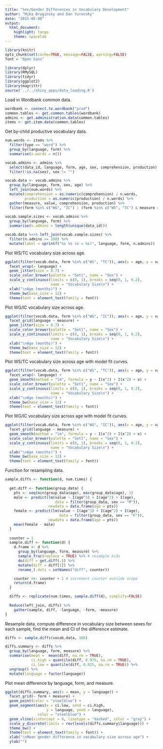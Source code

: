 ```yaml
---
title: "Sex/Gender Differences in Vocabulary Development"
author: "Mika Braginsky and Dan Yurovsky"
date: "2015-05-08"
output:
  html_document:
    highlight: tango
    theme: spacelab
---
```


```r
library(knitr)
opts_chunk$set(cache=TRUE, message=FALSE, warning=FALSE)
font = "Open Sans"
```

```r
library(dplyr)
library(RMySQL)
library(tidyr)
library(ggplot2)
library(magrittr)
source('../../shiny_apps/data_loading.R')
```

Load in Wordbank common data.
```r
wordbank <- connect.to.wordbank("prod")
common.tables <- get.common.tables(wordbank)
admins <- get.administration.data(common.tables)
items <- get.item.data(common.tables)
```

Get by-child productive vocabulary data.
```r
num.words <- items %>%
  filter(type == "word") %>%
  group_by(language, form) %>%
  summarise(n.words = n())

vocab.admins <- admins %>%
  select(data_id, language, form, age, sex, comprehension, production) %>%
  filter(!is.na(sex), sex != "")

vocab.data <- vocab.admins %>%
  group_by(language, form, sex, age) %>%
  left_join(num.words) %>%
  mutate(comprehension = as.numeric(comprehension) / n.words,
         production = as.numeric(production) / n.words) %>%
  gather(measure, value, comprehension, production) %>%
  filter(form %in% c("WG", "IC") | (form %in% c("WS", "TC") & measure == "production"))
  
vocab.sample.sizes <- vocab.admins %>%
  group_by(language, form) %>%
  summarise(n.admins = length(unique(data_id)))

vocab.data %<>% left_join(vocab.sample.sizes) %>%
  filter(n.admins >= 100) %>%
  mutate(label = sprintf("%s %s (n = %s)", language, form, n.admins))
```

Plot WS/TC vocabulary size across age.
```r
ggplot(filter(vocab.data, form %in% c("WS", "TC")), aes(x = age, y = value, color = sex)) +
  facet_wrap(~ language) +
  geom_jitter(size = 0.7) +
  scale_color_brewer(palette = "Set1", name = "Sex") +
  scale_y_continuous(limits = c(0, 1), breaks = seq(0, 1, 0.2),
                     name = "Vocabulary Size\n") +
  xlab("\nAge (months)") +
  theme_bw(base_size = 12) +
  theme(text = element_text(family = font))
```

Plot WG/IC vocabulary size across age.
```r
ggplot(filter(vocab.data, form %in% c("WG", "IC")), aes(x = age, y = value, color = sex)) +
  facet_grid(language ~ measure) +
  geom_jitter(size = 0.7) +
  scale_color_brewer(palette = "Set1", name = "Sex") +
  scale_y_continuous(limits = c(0, 1), breaks = seq(0, 1, 0.2),
                     name = "Vocabulary Size\n") +
  xlab("\nAge (months)") +
  theme_bw(base_size = 12) +
  theme(text = element_text(family = font))
```

Plot WS/TC vocabulary size across age with model fit curves.
```r
ggplot(filter(vocab.data, form %in% c("WS", "TC")), aes(x = age, y = value, color = sex)) +
  facet_wrap(~ language) +
  geom_smooth(method = "lm", formula = y ~ I(x^3) + I(x^2) + x) +
  scale_color_brewer(palette = "Set1", name = "Sex") +
  scale_y_continuous(limits = c(0, 1), breaks = seq(0, 1, 0.2),
                     name = "Vocabulary Size\n") +
  xlab("\nAge (months)") +
  theme_bw(base_size = 12) +
  theme(text = element_text(family = font))
```

Plot WG/IC vocabulary size across age with model fit curves.
```r
ggplot(filter(vocab.data, form %in% c("WG", "IC")), aes(x = age, y = value, color = sex)) +
  facet_grid(language ~ measure) +
  geom_smooth(method = "lm", formula = y ~ I(x^3) + I(x^2) + x) +
  scale_color_brewer(palette = "Set1", name = "Sex") +
  scale_y_continuous(limits = c(0, 1), breaks = seq(0, 1, 0.2),
                     name = "Vocabulary Size\n") +
  xlab("\nAge (months)") +
  theme_bw(base_size = 12) +
  theme(text = element_text(family = font))
```

Function for resampling data.
```r
sample.diffs <- function(d, num.times) {
  
  get.diff <- function(group_data) {
    pts <- seq(min(group_data$age), max(group_data$age), 1)
    male <- predict(lm(value ~ I(age^3) + I(age^2) + I(age),
                       data = filter(group_data, sex == "M")),
                    newdata = data.frame(age = pts))
    female <- predict(lm(value ~ I(age^3) + I(age^2) + I(age),
                         data = filter(group_data, sex == "F")),
                    newdata = data.frame(age = pts))
    mean(female - male)
  }
    
  counter = 1
  sample.diff <- function(d) {
    d.frame <- d %>%
      group_by(language, form, measure) %>%
      sample_frac(replace = TRUE) %>% # resample kids
      do(diff = get.diff(.)) %>%
      mutate(diff = diff[1]) %>%
      rename_(.dots = setNames("diff", counter))

    counter <<- counter + 1 # increment counter outside scope
    return(d.frame)
  }

  diffs <- replicate(num.times, sample.diff(d), simplify=FALSE)
  
  Reduce(left_join, diffs) %>%
    gather(sample, diff, -language, -form, -measure)
}
```

Resample data, compute difference in vocabulary size between sexes for each sample, find the mean and CI of the difference estimate.
```r
diffs <- sample.diffs(vocab.data, 100)

diffs.summary <- diffs %>%
  group_by(language, form, measure) %>%
  summarise(mean =  mean(diff, na.rm = TRUE),
            ci.high = quantile(diff, 0.975, na.rm = TRUE),
            ci.low = quantile(diff, 0.025, na.rm = TRUE)) %>%
  ungroup() %>%
  mutate(language = factor(language))
```

Plot mean difference by language, form, and measure.
```r
ggplot(diffs.summary, aes(x = mean, y = language)) +
  facet_grid(~ form + measure) +
  geom_point(color = "steelblue") +
  geom_segment(aes(x = ci.low, xend = ci.high,
                   y = language, yend = language),
               color = "steelblue") +
  geom_vline(xintercept = 0, linetype = "dashed", color = "gray") + 
  scale_y_discrete(limits = rev(levels(diffs.summary$language))) +
  theme_bw() +
  theme(text = element_text(family = font)) +
  xlab("\nMean gender difference in vocabulary size across age") +
  ylab("")
```